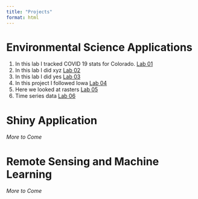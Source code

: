 ```yaml
---
title: "Projects"
format: html
---
```


# Environmental Science Applications

1.  In this lab I tracked COVID 19 stats for Colorado. [Lab 01](https://kevinhorrell.github.io/csu_523c/lab-01.html)
2.  In this lab I did xyz [Lab 02](https://kevinhorrell.github.io/csu_523c/lab-02.html)
3.  In this lab I did yes [Lab 03](https://kevinhorrell.github.io/csu_523c/lab-03.html)
4.  In this project I followed Iowa [Lab 04](https://kevinhorrell.github.io/csu_523c/lab-04.html)
5.  Here we looked at rasters [Lab 05](https://kevinhorrell.github.io/csu_523c/lab-05.html)
6.  Time series data [Lab 06](https://kevinhorrell.github.io/csu_523c/lab-03.html)


# Shiny Application
*More to Come*


# Remote Sensing and Machine Learning
*More to Come*